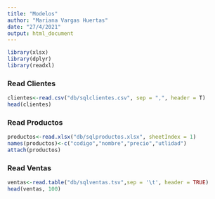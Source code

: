 ```yaml
---
title: "Modelos"
author: "Mariana Vargas Huertas"
date: "27/4/2021"
output: html_document
---
```


```r
library(xlsx)
library(dplyr)
library(readxl)
```

### Read Clientes
```r
clientes<-read.csv("db/sqlclientes.csv", sep = ",", header = T)
head(clientes)
```

### Read Productos
```r
productos<-read.xlsx("db/sqlproductos.xlsx", sheetIndex = 1)
names(productos)<-c("codigo","nombre","precio","utlidad")
attach(productos)
```

### Read Ventas
```r
ventas<-read.table("db/sqlventas.tsv",sep = '\t', header = TRUE)
head(ventas, 100)
```